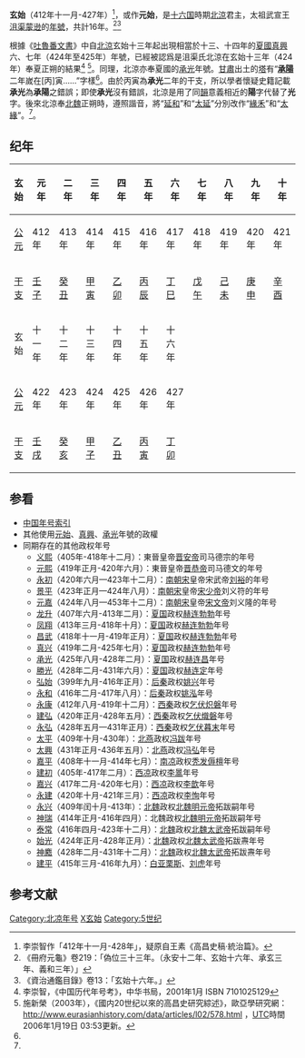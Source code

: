 {{Eranamebox|年号=玄始
|起讫时间= 412年十一月-427年
|政权= 北涼
|帝王= 太祖武宣王沮渠蒙逊
|历时= 16年
|timeline= <timeline>
ImageSize  = width:200 height:50
PlotArea   = width:180 height:30 left:10 bottom:20
TimeAxis   = orientation:horizontal
DateFormat = yyyy
Period     = from:304 till:460
AlignBars  = early
ScaleMajor = increment:135 start:304
Colors =
  id:canvas value:rgb(1,1,0.85)
BackgroundColors = canvas:canvas
PlotData =
  width:15 color:white
  bar:era from:start till:end
  bar:era from:304 till:439 color:black
  bar:era from:397 till:439 color:red
  bar:era from:439 till:460 color:orange
  bar:era from:401 till:433 color:green
  bar:era from:412 till:427 color:blue
</timeline>
|说明= <span style="color: blue">玄始</span>在'''十六國'''、<span style="color: red">北涼</span>、<span style="color: orange">沮渠無諱、沮渠安周</span>和<span style="color: green">沮渠蒙逊</span>时期的位置。 
}}

'''玄始'''（412年十一月-427年）<ref>李崇智作「412年十一月-428年」，疑原自王素《高昌史稿·統治篇》。</ref>，或作'''元始'''，是[[十六国|十六国]]時期[[北涼|北涼]]君主，太祖武宣王[[沮渠蒙逊|沮渠蒙逊]]的[[年號|年號]]，共計16年。<ref>《冊府元龜》卷219：「偽位三十三年。（永安十二年、玄始十六年、承玄三年、義和三年）」</ref><ref>《資治通鑑目錄》卷13：「玄始十六年。」</ref>

根據《[[吐魯番文書|吐魯番文書]]》中自[[北涼|北涼]]玄始十三年起出現相當於十三、十四年的[[夏國|夏國]][[真興|真興]]六、七年（424年至425年）年號，已經被認爲是沮渠氏北涼在玄始十三年（424年）奉夏正朔的結果<ref name="lichongzhi">李崇智，《中国历代年号考》，中华书局，2001年1月 ISBN 7101025129</ref> <ref name="shixinrong">施新榮（2003年），《國内20世纪以來的高昌史研究綜述》，歐亞學研究網：[http://www.eurasianhistory.com/data/articles/l02/578.html http://www.eurasianhistory.com/data/articles/l02/578.html] {{Wayback|url=http://www.eurasianhistory.com/data/articles/l02/578.html |date=20060115225007 }}，[[UTC|UTC]]時間2006年1月19日 03:53更新。</ref>。同理，北涼亦奉夏國的[[承光_(赫连昌)|承光]]年號。[[甘肅|甘肅]]出土的[[塔|塔]]有“'''[[承陽|承陽]]'''二年嵗在[丙]寅……”字樣<ref name="lichongzhi"/>。由於丙寅為'''承光'''二年的干支，所以學者懷疑史籍記載'''承光'''為'''承陽'''之錯誤；即使'''承光'''沒有錯誤，北涼是用了同[[韻|韻]]意義相近的'''陽'''字代替了'''光'''字。後來北涼奉[[北魏|北魏]]正朔時，遵照諧音，將“[[延和_(北魏)|延和]]”和“[[太延|太延]]”分別改作“[[緣禾|緣禾]]”和“[[太緣|太緣]]”。<ref name="lichongzhi"/>。

==纪年==

{| class="wikitable" 
!玄始!!元年!!二年!!三年!!四年!!五年!!六年!!七年!!八年!!九年!!十年
|-
![[公元纪年|公元]]
|412年||413年||414年||415年||416年||417年||418年||419年||420年||421年
|-
![[干支纪年|干支]]
|[[壬子|壬子]]||[[癸丑|癸丑]]||[[甲寅|甲寅]]||[[乙卯|乙卯]]||[[丙辰|丙辰]]||[[丁巳|丁巳]]||[[戊午|戊午]]||[[己未|己未]]||[[庚申|庚申]]||[[辛酉|辛酉]]
|-
!玄始!!十一年!!十二年!!十三年!!十四年!!十五年!!十六年
|colspan="4" rowspan="3"|
|-
![[公元纪年|公元]]
|422年||423年||424年||425年||426年||427年
|-
![[干支纪年|干支]]
|[[壬戌|壬戌]]||[[癸亥|癸亥]]||[[甲子|甲子]]||[[乙丑|乙丑]]||[[丙寅|丙寅]]||[[丁卯|丁卯]]
|}

==参看==
*[[中国年号索引|中国年号索引]]
*其他使用[[元始|元始]]、[[真興|真興]]、[[承光|承光]]年號的政權
*同期存在的其他政权年号
**[[义熙_(晋安帝)|义熙]]（405年-418年十二月）：東晉皇帝[[晋安帝|晋安帝]]司马德宗的年号
**[[元熙_(晋恭帝)|元熙]]（419年正月-420年六月）：東晉皇帝[[晋恭帝|晋恭帝]]司马德文的年号
**[[永初_(刘裕)|永初]]（420年六月—423年十二月）：[[南朝宋|南朝宋]]皇帝宋武帝[[刘裕|刘裕]]的年号
**[[景平|景平]]（423年正月—424年八月）：[[南朝宋|南朝宋]]皇帝[[宋少帝|宋少帝]]刘义符的年号
**[[元嘉_(南朝宋文帝)|元嘉]]（424年八月—453年十二月）：[[南朝宋|南朝宋]]皇帝[[宋文帝|宋文帝]]刘义隆的年号
**[[龙升|龙升]]（407年六月-413年二月）：[[夏国|夏国]]政权[[赫连勃勃|赫连勃勃]]年号
**[[凤翔_(赫连勃勃)|凤翔]]（413年三月-418年十月）：[[夏国|夏国]]政权[[赫连勃勃|赫连勃勃]]年号
**[[昌武|昌武]]（418年十一月-419年正月）：[[夏国|夏国]]政权[[赫连勃勃|赫连勃勃]]年号
**[[真兴|真兴]]（419年二月-425年七月）：[[夏国|夏国]]政权[[赫连勃勃|赫连勃勃]]年号
**[[承光_(赫连昌)|承光]]（425年八月-428年二月）：[[夏国|夏国]]政权[[赫连昌|赫连昌]]年号
**[[胜光|勝光]]（428年二月-431年六月）：[[夏国|夏国]]政权[[赫连定|赫连定]]年号
**[[弘始|弘始]]（399年九月-416年正月）：[[后秦|后秦]]政权[[姚兴|姚兴]]年号
**[[永和_(姚泓)|永和]]（416年二月-417年八月）：[[后秦|后秦]]政权[[姚泓|姚泓]]年号
**[[永康_(乞伏熾磐)|永康]]（412年八月-419年十二月）：[[西秦|西秦]]政权[[乞伏炽磐|乞伏炽磐]]年号
**[[建弘|建弘]]（420年正月-428年五月）：[[西秦|西秦]]政权[[乞伏熾磐|乞伏熾磐]]年号
**[[永弘|永弘]]（428年五月—431年正月）：[[西秦|西秦]]政权[[乞伏暮末|乞伏暮末]]年号
**[[太平_(冯跋)|太平]]（409年十月-430年）：[[北燕|北燕]]政权[[冯跋|冯跋]]年号
**[[太兴_(冯弘)|太興]]（431年正月-436年五月）：[[北燕|北燕]]政权[[冯弘|冯弘]]年号
**[[嘉平_(秃发傉檀)|嘉平]]（408年十一月-414年七月）：[[南凉|南凉]]政权[[秃发傉檀|秃发傉檀]]年号
**[[建初_(李暠)|建初]]（405年-417年二月）：[[西凉|西凉]]政权[[李暠|李暠]]年号
**[[嘉兴_(李歆)|嘉兴]]（417年二月-420年七月）：[[西凉|西凉]]政权[[李歆|李歆]]年号
**[[永建_(李恂)|永建]]（420年十月-421年三月）：[[西凉|西凉]]政权[[李恂|李恂]]年号
**[[永兴_(北魏明元帝)|永兴]]（409年闰十月-413年）：[[北魏|北魏]]政权[[北魏明元帝|北魏明元帝]]拓跋嗣年号
**[[神瑞|神瑞]]（414年正月-416年四月）：北魏政权[[北魏明元帝|北魏明元帝]]拓跋嗣年号
**[[泰常|泰常]]（416年四月-423年十二月）：[[北魏|北魏]]政权[[北魏太武帝|北魏太武帝]]拓跋嗣年号
**[[始光|始光]]（424年正月-428年正月）：[[北魏|北魏]]政权[[北魏太武帝|北魏太武帝]]拓跋燾年号
**[[神䴥|神䴥]]（428年二月-431年十二月）：[[北魏|北魏]]政权[[北魏太武帝|北魏太武帝]]拓跋燾年号
**[[建平_(白亚栗斯)|建平]]（415年三月-416年九月）：[[白亚栗斯|白亚栗斯]]、[[刘虎|刘虎]]年号

==参考文献==
<references/>

{{年号|[[永安_(沮渠蒙逊)|永安]]|[[中国年号索引|北涼年号]]|[[承玄|承玄]]}}
{{晉十六國年號}}
[[Category:北凉年号|Category:北凉年号]]
[[Category:有爭議的年號|X玄始]]
[[Category:5世纪|Category:5世纪]]